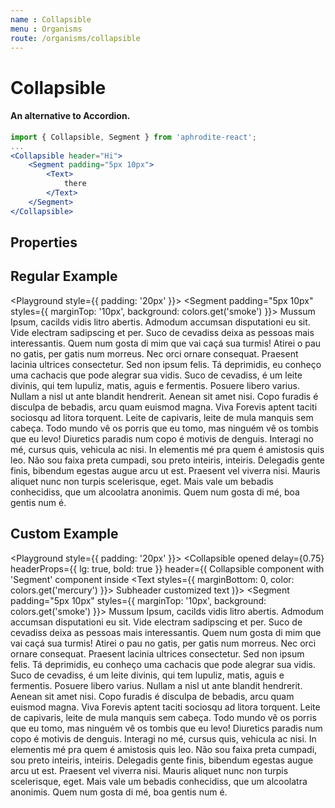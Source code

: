 ```yaml
---
name : Collapsible
menu : Organisms
route: /organisms/collapsible
---
```



# Collapsible
#### An alternative to Accordion.

```jsx
import { Collapsible, Segment } from 'aphrodite-react';
...
<Collapsible header="Hi">
    <Segment padding="5px 10px">
        <Text>
            there
        </Text>
    </Segment>
</Collapsible>
```

## Properties
<Props of={Collapsible} />

## Regular Example
<Playground style={{ padding: '20px' }}>
    <Collapsible
        header="Collapsible component with 'Segment' component inside" hover>
        <Segment
            padding="5px 10px"
            styles={{ marginTop: '10px', background: colors.get('smoke') }}>
            <Text>
                Mussum Ipsum, cacilds vidis litro abertis. Admodum accumsan disputationi eu sit. Vide electram sadipscing et per. Suco de cevadiss deixa as pessoas mais interessantis. Quem num gosta di mim que vai caçá sua turmis! Atirei o pau no gatis, per gatis num morreus.
            </Text>
            <Text>
                Nec orci ornare consequat. Praesent lacinia ultrices consectetur. Sed non ipsum felis. Tá deprimidis, eu conheço uma cachacis que pode alegrar sua vidis. Suco de cevadiss, é um leite divinis, qui tem lupuliz, matis, aguis e fermentis. Posuere libero varius. Nullam a nisl ut ante blandit hendrerit. Aenean sit amet nisi.
            </Text>
            <Text>
                Copo furadis é disculpa de bebadis, arcu quam euismod magna. Viva Forevis aptent taciti sociosqu ad litora torquent. Leite de capivaris, leite de mula manquis sem cabeça. Todo mundo vê os porris que eu tomo, mas ninguém vê os tombis que eu levo!
            </Text>
            <Text>
                Diuretics paradis num copo é motivis de denguis. Interagi no mé, cursus quis, vehicula ac nisi. In elementis mé pra quem é amistosis quis leo. Não sou faixa preta cumpadi, sou preto inteiris, inteiris.
            </Text>
            <Text>
                Delegadis gente finis, bibendum egestas augue arcu ut est. Praesent vel viverra nisi. Mauris aliquet nunc non turpis scelerisque, eget. Mais vale um bebadis conhecidiss, que um alcoolatra anonimis. Quem num gosta di mé, boa gentis num é.
            </Text>
        </Segment>
    </Collapsible>
</Playground>

## Custom Example
<Playground style={{ padding: '20px' }}>
    <Collapsible
        opened
        delay={0.75}
        headerProps={{ lg: true, bold: true }}
        header={(
            <span>
                Collapsible component with 'Segment' component inside
                <Text styles={{ marginBottom: 0, color: colors.get('mercury') }}>
                   Subheader customized text
                </Text>
            </span>
        )}>
        <Segment
            padding="5px 10px"
            styles={{ marginTop: '10px', background: colors.get('smoke') }}>
            <Text>
                Mussum Ipsum, cacilds vidis litro abertis. Admodum accumsan disputationi eu sit. Vide electram sadipscing et per. Suco de cevadiss deixa as pessoas mais interessantis. Quem num gosta di mim que vai caçá sua turmis! Atirei o pau no gatis, per gatis num morreus.
            </Text>
            <Text>
                Nec orci ornare consequat. Praesent lacinia ultrices consectetur. Sed non ipsum felis. Tá deprimidis, eu conheço uma cachacis que pode alegrar sua vidis. Suco de cevadiss, é um leite divinis, qui tem lupuliz, matis, aguis e fermentis. Posuere libero varius. Nullam a nisl ut ante blandit hendrerit. Aenean sit amet nisi.
            </Text>
            <Text>
                Copo furadis é disculpa de bebadis, arcu quam euismod magna. Viva Forevis aptent taciti sociosqu ad litora torquent. Leite de capivaris, leite de mula manquis sem cabeça. Todo mundo vê os porris que eu tomo, mas ninguém vê os tombis que eu levo!
            </Text>
            <Text>
                Diuretics paradis num copo é motivis de denguis. Interagi no mé, cursus quis, vehicula ac nisi. In elementis mé pra quem é amistosis quis leo. Não sou faixa preta cumpadi, sou preto inteiris, inteiris.
            </Text>
            <Text>
                Delegadis gente finis, bibendum egestas augue arcu ut est. Praesent vel viverra nisi. Mauris aliquet nunc non turpis scelerisque, eget. Mais vale um bebadis conhecidiss, que um alcoolatra anonimis. Quem num gosta di mé, boa gentis num é.
            </Text>
        </Segment>
    </Collapsible>
</Playground>

